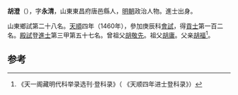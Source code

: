 '''胡澄'''（{{bd|1431年||？}}），字'''永清'''，山東東昌府唐邑縣人，[[明朝|明朝]]政治人物。進士出身。

山東鄉試第二十八名。[[天顺_(明朝)|天順]]四年（1460年），參加庚辰科[[會試|會試]]，得[[貢士|貢士]]第一百二名。[[殿試|殿試]]登[[進士|進士]]第三甲第五十七名。曾祖父[[胡敬先|胡敬先]]。祖父[[胡庸|胡庸]]。父亲[[胡福|胡福]]<ref>《天一阁藏明代科举录选刊·登科录》（ 《天顺四年进士登科录》）</ref>。

==参考==
{{reflist}}
{{明朝人物小作品}}
{{天順四年庚辰科殿試金榜}}